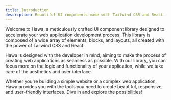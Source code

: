 ```yaml
---
title: Introduction
description: Beautiful UI components made with Tailwind CSS and React.
---
```


Welcome to Hawa, a meticulously crafted UI component library designed to accelerate your web application development process. This library is composed of a wide array of elements, blocks, and layouts, all created with the power of Tailwind CSS and React.

Hawa is designed with the developer in mind, aiming to make the process of creating web applications as seamless as possible. With our library, you can focus more on the logic and functionality of your application, while we take care of the aesthetics and user interface.

Whether you're building a simple website or a complex web application, Hawa provides you with the tools you need to create beautiful, responsive, and user-friendly interfaces. Dive in and explore the possibilities!
